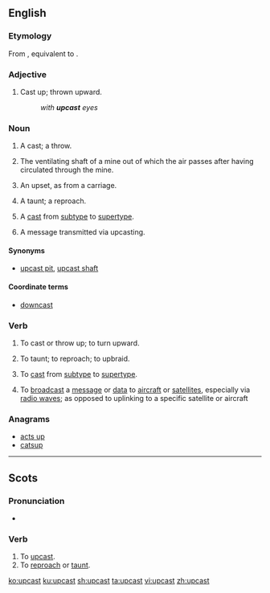 ==English==

===Etymology===
From {{etyl|enm|en}} {{m|enm|upcasten}}, equivalent to {{prefix|up|cast|lang=en}}.

===Adjective===
{{en-adj}}

# Cast up; thrown upward.
#: ''with '''upcast''' eyes''
#: {{rfquotek|Joseph Addison}}

===Noun===
{{en-noun}}

# {{label|en|bowling}} A cast; a throw.
#: {{rfquotek|Shakespeare}}
# {{label|en|mining}} The ventilating shaft of a mine out of which the air passes after having circulated through the mine.
# {{label|en|Scotland}} An upset, as from a carriage.
# {{label|en|Scotland}} A taunt; a reproach.
#: {{rfquotek|Sir Walter Scott}}
# {{label|en|computing}} A [[cast]] from [[subtype]] to [[supertype]].
# A message transmitted via upcasting.

====Synonyms====
* {{sense|mining}} [[upcast pit]], [[upcast shaft]]

====Coordinate terms====
* {{sense|mining}} [[downcast]]

===Verb===
{{en-verb|upcasts|upcasting|upcast|past2=upcasted}}

# {{label|en|transitive|obsolete}} To cast or throw up; to turn upward.
# {{label|en|transitive|Scotland}} To taunt; to reproach; to upbraid.
# {{label|en|transitive|computing}} To [[cast]] from [[subtype]] to [[supertype]].
# To [[broadcast]] a [[message]] or [[data]] to [[aircraft]] or [[satellites]], especially via [[radio waves]]; as opposed to uplinking to a specific satellite or aircraft

===Anagrams===
* [[acts up#English|acts up]]
* [[catsup#English|catsup]]

----

==Scots==

===Pronunciation===
* {{IPA|/ʌpˈkast/|lang=sco}}

===Verb===
{{sco-verb|upcasts|upcastin|upcast|upcast}}

# To [[#English|upcast]].
# To [[reproach]] or [[taunt]].

[[ko:upcast]]
[[ku:upcast]]
[[sh:upcast]]
[[ta:upcast]]
[[vi:upcast]]
[[zh:upcast]]